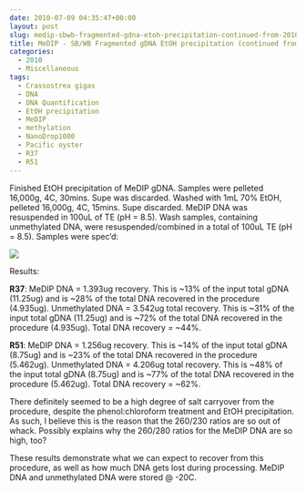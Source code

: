 ```yaml
---
date: 2010-07-09 04:35:47+00:00
layout: post
slug: medip-sbwb-fragmented-gdna-etoh-precipitation-continued-from-20100702
title: MeDIP - SB/WB Fragmented gDNA EtOH precipitation (continued from 20100702)
categories:
  - 2010
  - Miscellaneous
tags:
  - Crassostrea gigas
  - DNA
  - DNA Quantification
  - EtOH precipitation
  - MeDIP
  - methylation
  - NanoDrop1000
  - Pacific oyster
  - R37
  - R51
---
```


Finished EtOH precipitation of MeDIP gDNA. Samples were pelleted 16,000g, 4C, 30mins. Supe was discarded. Washed with 1mL 70% EtOH, pelleted 16,000g, 4C, 15mins. Supe discarded. MeDIP DNA was resuspended in 100uL of TE (pH = 8.5). Wash samples, containing unmethylated DNA, were resuspended/combined in a total of 100uL TE (pH = 8.5). Samples were spec'd:

![](https://eagle.fish.washington.edu/Arabidopsis/20100708%20MeDIP%20DNA%20ODs.JPG)

Results:

**R37**: MeDIP DNA = 1.393ug recovery. This is ~13% of the input total gDNA (11.25ug) and is ~28% of the total DNA recovered in the procedure (4.935ug). Unmethylated DNA = 3.542ug total recovery. This is ~31% of the input total gDNA (11.25ug) and is ~72% of the total DNA recovered in the procedure (4.935ug). Total DNA recovery = ~44%.

**R51**: MeDIP DNA = 1.256ug recovery. This is ~14% of the input total gDNA (8.75ug) and is ~23% of the total DNA recovered in the procedure (5.462ug). Unmethylated DNA = 4.206ug total recovery. This is ~48% of the input total gDNA (8.75ug) and is ~77% of the total DNA recovered in the procedure (5.462ug). Total DNA recovery = ~62%.

There definitely seemed to be a high degree of salt carryover from the procedure, despite the phenol:chloroform treatment and EtOH precipitation. As such, I believe this is the reason that the 260/230 ratios are so out of whack. Possibly explains why the 260/280 ratios for the MeDIP DNA are so high, too?

These results demonstrate what we can expect to recover from this procedure, as well as how much DNA gets lost during processing. MeDIP DNA and unmethylated DNA were stored @ -20C.
